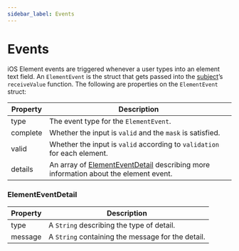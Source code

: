 ```yaml
---
sidebar_label: Events
---
```


# Events

iOS Element events are triggered whenever a user types into an element text field. An `ElementEvent` is the struct that gets passed into the [subject](/docs/sdks/mobile/ios#modified-and-additional-fields)’s `receiveValue` function. The following are properties on the `ElementEvent` struct:

| Property | Description                                                                                                |
|----------|------------------------------------------------------------------------------------------------------------|
| type     | The event type for the `ElementEvent`.                                                                     |
| complete | Whether the input is `valid` and the `mask` is satisfied.                                                  |
| valid    | Whether the input is `valid` according to `validation` for each element.                                   |
| details  | An array of [ElementEventDetail](#elementeventdetail) describing more information about the element event. |

### ElementEventDetail

| Property | Description                                       |
|----------|---------------------------------------------------|
| type     | A `String` describing the type of detail.         |
| message  | A `String` containing the message for the detail. |